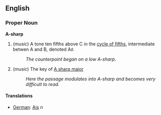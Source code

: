 == English ==

=== Proper Noun ===

'''A-sharp'''

# (''music'') A tone ten fifths above C in the [[cycle of fifths]], intermediate betwen A and B, denoted A&#9839;.
#: ''The counterpoint began on a low A-sharp.''
# (''music'') The key of [[A sharp major]]
#: ''Here the passage modulates into A-sharp and becomes very difficult to read.''

==== Translations ====

* [[German]]: [[Ais]] ''n''